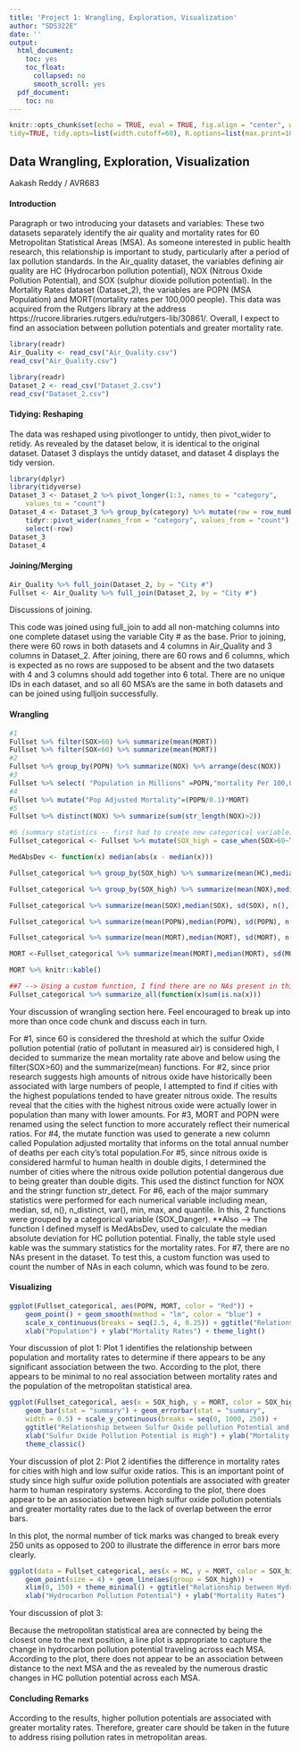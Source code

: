 ```yaml
---
title: 'Project 1: Wrangling, Exploration, Visualization'
author: "SDS322E"
date: ''
output:
  html_document:
    toc: yes
    toc_float:
      collapsed: no
      smooth_scroll: yes
  pdf_document:
    toc: no
---
```


```r
knitr::opts_chunk$set(echo = TRUE, eval = TRUE, fig.align = "center", warning = F, message = F,
tidy=TRUE, tidy.opts=list(width.cutoff=60), R.options=list(max.print=100))
```

## Data Wrangling, Exploration, Visualization

Aakash Reddy / AVR683

#### Introduction 

Paragraph or two introducing your datasets and variables:
These two datasets separately identify the air quality and mortality rates for 60 Metropolitan Statistical Areas (MSA). As someone interested in public health research, this relationship is important to study, particularly after a period of lax pollution standards. In the Air_quality dataset, the variables defining air quality are HC (Hydrocarbon pollution potential), NOX (Nitrous Oxide Pollution Potential), and SOX (sulphur dioxide pollution potential). In the Mortality Rates dataset (Dataset_2), the variables are POPN (MSA Population) and MORT(mortality rates per 100,000 people). This data was acquired from the Rutgers library at the address https://rucore.libraries.rutgers.edu/rutgers-lib/30861/. Overall, I expect to find an association between pollution potentials and greater mortality rate.

```R
library(readr)
Air_Quality <- read_csv("Air_Quality.csv")
read_csv("Air_Quality.csv")

library(readr)
Dataset_2 <- read_csv("Dataset_2.csv")
read_csv("Dataset_2.csv")

```

#### Tidying: Reshaping

The data was reshaped using pivotlonger to untidy, then pivot_wider to retidy. As revealed by the dataset below, it is identical to the original dataset. Dataset 3 displays the untidy dataset, and dataset 4 displays the tidy version. 

```R
library(dplyr)
library(tidyverse)
Dataset_3 <- Dataset_2 %>% pivot_longer(1:3, names_to = "category", 
    values_to = "count")
Dataset_4 <- Dataset_3 %>% group_by(category) %>% mutate(row = row_number()) %>% 
    tidyr::pivot_wider(names_from = "category", values_from = "count") %>% 
    select(-row)
Dataset_3
Dataset_4
```

    
#### Joining/Merging

```R
Air_Quality %>% full_join(Dataset_2, by = "City #")
Fullset <- Air_Quality %>% full_join(Dataset_2, by = "City #")
```

Discussions of joining.

This code was joined using full_join to add all non-matching columns into one complete dataset using the variable City # as the base. Prior to joining, there were 60 rows in both datasets and 4 columns in Air_Quality and 3 columns in Dataset_2. After joining, there are 60 rows and 6 columns, which is expected as no rows are supposed to be absent and the two datasets with 4 and 3 columns should add together into 6 total. There are no unique IDs in each dataset, and so all 60 MSA’s are the same in both datasets and can be joined using fulljoin successfully.

####  Wrangling

```R
#1
Fullset %>% filter(SOX>60) %>% summarize(mean(MORT))
Fullset %>% filter(SOX<60) %>% summarize(mean(MORT))
#2
Fullset %>% group_by(POPN) %>% summarize(NOX) %>% arrange(desc(NOX))
#3
Fullset %>% select( "Population in Millions" =POPN,"mortality Per 100,000 population"=MORT)
#4 
Fullset %>% mutate("Pop Adjusted Mortality"=(POPN/0.1)*MORT)
#5
Fullset %>% distinct(NOX) %>% summarize(sum(str_length(NOX)>2))

#6 (summary statistics -- first had to create new categorical variable)
Fullset_categorical <- Fullset %>% mutate(SOX_high = case_when(SOX>60~TRUE,SOX<60~FALSE))

MedAbsDev <- function(x) median(abs(x - median(x)))

Fullset_categorical %>% group_by(SOX_high) %>% summarize(mean(HC),median(HC), sd(HC), n(), n_distinct(HC), var(HC), min(HC), max(HC), quantile(HC), MedAbsDev(HC))

Fullset_categorical %>% group_by(SOX_high) %>% summarize(mean(NOX),median(NOX), sd(NOX), n(), n_distinct(NOX), var(NOX), min(NOX), max(NOX), quantile(NOX))

Fullset_categorical %>% summarize(mean(SOX),median(SOX), sd(SOX), n(), n_distinct(SOX), var(SOX), min(SOX), max(SOX), quantile(SOX))

Fullset_categorical %>% summarize(mean(POPN),median(POPN), sd(POPN), n(), n_distinct(POPN), var(POPN), min(POPN), max(POPN), quantile(POPN))

Fullset_categorical %>% summarize(mean(MORT),median(MORT), sd(MORT), n(), n_distinct(MORT), var(MORT), min(MORT), max(MORT), quantile(MORT))

MORT <-Fullset_categorical %>% summarize(mean(MORT),median(MORT), sd(MORT), n(), n_distinct(MORT), var(MORT), min(MORT), max(MORT), quantile(MORT))

MORT %>% knitr::kable()

##7 --> Using a custom function, I find there are no NAs present in this dataset
Fullset_categorical %>% summarize_all(function(x)sum(is.na(x)))
```

Your discussion of wrangling section here. Feel encouraged to break up into more than once code chunk and discuss each in turn.

For #1, since 60 is considered the threshold at which the sulfur Oxide pollution potential (ratio of pollutant in measured air) is considered high, I decided to summarize the mean mortality rate above and below using the filter(SOX>60) and the summarize(mean) functions. For #2, since prior research suggests high amounts of nitrous oxide have historically been associated with large numbers of people, I attempted to find if cities with the highest populations tended to have greater nitrous oxide. The results reveal that the cities with the highest nitrous oxide were actually lower in population than many with lower amounts. For #3, MORT and POPN were renamed using the select function to more accurately reflect their numerical ratios. For #4, the mutate function was used to generate a new column called Population adjusted mortality that informs on the total annual number of deaths per each city’s total population.For #5, since nitrous oxide is considered harmful to human health in double digits, I determined the number of cities where the nitrous oxide pollution potential dangerous due to being greater than double digits. This used the distinct function for NOX and the stringr function str_detect. For #6, each of the major summary statistics were performed for each numerical variable including mean, median, sd, n(), n_distinct, var(), min, max, and quantile. In this, 2 functions were grouped by a categorical variable (SOX_Danger). **Also –> The function I defined myself is MedAbsDev, used to calculate the median absolute deviation for HC pollution potential. Finally, the table style used kable was the summary statistics for the mortality rates. For #7, there are no NAs present in the dataset. To test this, a custom function was used to count the number of NAs in each column, which was found to be zero.


#### Visualizing

```R
ggplot(Fullset_categorical, aes(POPN, MORT, color = "Red")) + 
    geom_point() + geom_smooth(method = "lm", color = "blue") + 
    scale_x_continuous(breaks = seq(2.5, 4, 0.25)) + ggtitle("Relationship between Population and   Mortality Rates") + 
    xlab("Population") + ylab("Mortality Rates") + theme_light()
```

Your discussion of plot 1: Plot 1 identifies the relationship between population and mortality rates to determine if there appears to be any significant association between the two. According to the plot, there appears to be minimal to no real association between mortality rates and the population of the metropolitan statistical area.

```R
ggplot(Fullset_categorical, aes(x = SOX_high, y = MORT, color = SOX_high)) + 
    geom_bar(stat = "summary") + geom_errorbar(stat = "summary", 
    width = 0.5) + scale_y_continuous(breaks = seq(0, 1000, 250)) + 
    ggtitle("Relationship between Sulfur Oxide pollution Potential and Mortality Rates") + 
    xlab("Sulfur Oxide Pollution Potential is High") + ylab("Mortality Rates") + 
    theme_classic()
```

Your discussion of plot 2: Plot 2 identifies the difference in mortality rates for cities with high and low sulfur oxide ratios. This is an important point of study since high sulfur oxide pollution potentials are associated with greater harm to human respiratory systems. According to the plot, there does appear to be an association between high sulfur oxide pollution potentials and greater mortality rates due to the lack of overlap between the error bars.

In this plot, the normal number of tick marks was changed to break every 250 units as opposed to 200 to illustrate the difference in error bars more clearly.

```R
ggplot(data = Fullset_categorical, aes(x = HC, y = MORT, color = SOX_high)) + 
    geom_point(size = 4) + geom_line(aes(group = SOX_high)) + 
    xlim(0, 150) + theme_minimal() + ggtitle("Relationship between Hydrocarbon pollution Potential and Mortality Rates") + 
    xlab("Hydrocarbon Pollution Potential") + ylab("Mortality Rates")
```

Your discussion of plot 3:

Because the metropolitan statistical area are connected by being the closest one to the next position, a line plot is appropriate to capture the change in hydrocarbon pollution potential traveling across each MSA. According to the plot, there does not appear to be an association between distance to the next MSA and the as revealed by the numerous drastic changes in HC pollution potential across each MSA.

#### Concluding Remarks

According to the results, higher pollution potentials are associated with greater mortality rates. Therefore, greater care should be taken in the future to address rising pollution rates in metropolitan areas.




